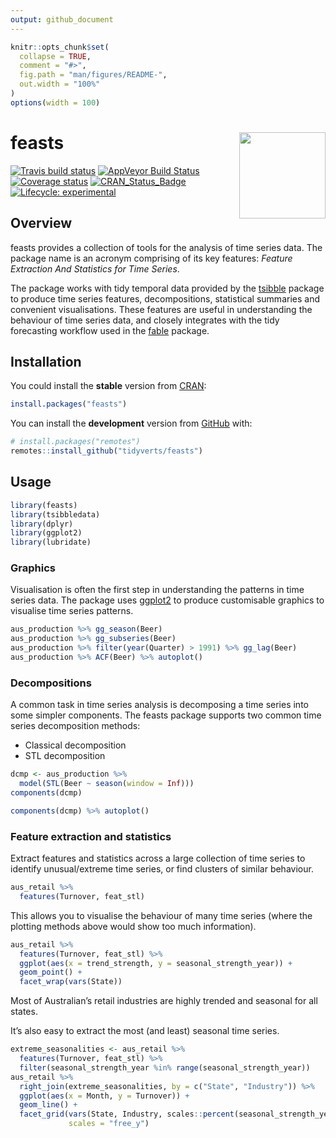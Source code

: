 ```yaml
---
output: github_document
---
```


<!-- README.md is generated from README.Rmd. Please edit that file -->

```r
knitr::opts_chunk$set(
  collapse = TRUE,
  comment = "#>",
  fig.path = "man/figures/README-",
  out.width = "100%"
)
options(width = 100)
```

# feasts <a href='https://feasts.tidyverts.org'><img src='man/figures/logo.png' align="right" height="138.5" /></a>
[![Travis build status](https://travis-ci.org/tidyverts/feasts.svg?branch=master)](https://travis-ci.org/tidyverts/feasts)
[![AppVeyor Build Status](https://ci.appveyor.com/api/projects/status/github/tidyverts/feasts?branch=master&svg=true)](https://ci.appveyor.com/project/mitchelloharawild/feasts)
[![Coverage status](https://codecov.io/gh/tidyverts/feasts/branch/master/graph/badge.svg)](https://codecov.io/gh/tidyverts/feasts?branch=master)
[![CRAN_Status_Badge](http://www.r-pkg.org/badges/version/feasts)](https://cran.r-project.org/package=feasts)
[![Lifecycle: experimental](https://img.shields.io/badge/lifecycle-experimental-orange.svg)](https://www.tidyverse.org/lifecycle/#experimental)

## Overview

feasts provides a collection of tools for the analysis of time series data. The package name is an acronym comprising of its key features: *Feature Extraction And Statistics for Time Series*.

The package works with tidy temporal data provided by the [tsibble](https://github.com/tidyverts/tsibble) package to produce time series features, decompositions, statistical summaries and convenient visualisations. These features are useful in understanding the behaviour of time series data, and closely integrates with the tidy forecasting workflow used in the [fable](https://github.com/tidyverts/fable) package.

## Installation

You could install the **stable** version from [CRAN](https://cran.r-project.org/package=feasts):

```r
install.packages("feasts")
```

You can install the **development** version from
[GitHub](https://github.com/tidyverts/feasts) with:

```r
# install.packages("remotes")
remotes::install_github("tidyverts/feasts")
```

## Usage

```r
library(feasts)
library(tsibbledata)
library(dplyr)
library(ggplot2)
library(lubridate)
```

### Graphics

Visualisation is often the first step in understanding the patterns in time series data. The package uses [ggplot2](https://github.com/tidyverse/ggplot2) to produce customisable graphics to visualise time series patterns.

```r
aus_production %>% gg_season(Beer)
aus_production %>% gg_subseries(Beer)
aus_production %>% filter(year(Quarter) > 1991) %>% gg_lag(Beer)
aus_production %>% ACF(Beer) %>% autoplot()
```

### Decompositions

A common task in time series analysis is decomposing a time series into some simpler components. The feasts package supports two common time series decomposition methods:

* Classical decomposition
* STL decomposition

<!--
* X11 decomposition
* X-13ARIMA-SEATS decomposition
-->

```r
dcmp <- aus_production %>%
  model(STL(Beer ~ season(window = Inf)))
components(dcmp)
```
```r
components(dcmp) %>% autoplot()
```

### Feature extraction and statistics

Extract features and statistics across a large collection of time series to identify unusual/extreme time series, or find clusters of similar behaviour.

```r
aus_retail %>%
  features(Turnover, feat_stl)
```

This allows you to visualise the behaviour of many time series (where the plotting methods above would show too much information).

```r
aus_retail %>%
  features(Turnover, feat_stl) %>%
  ggplot(aes(x = trend_strength, y = seasonal_strength_year)) +
  geom_point() +
  facet_wrap(vars(State))
```

Most of Australian's retail industries are highly trended and seasonal for all states.

It's also easy to extract the most (and least) seasonal time series.

```r
extreme_seasonalities <- aus_retail %>%
  features(Turnover, feat_stl) %>%
  filter(seasonal_strength_year %in% range(seasonal_strength_year))
aus_retail %>%
  right_join(extreme_seasonalities, by = c("State", "Industry")) %>%
  ggplot(aes(x = Month, y = Turnover)) +
  geom_line() +
  facet_grid(vars(State, Industry, scales::percent(seasonal_strength_year)),
             scales = "free_y")
```

